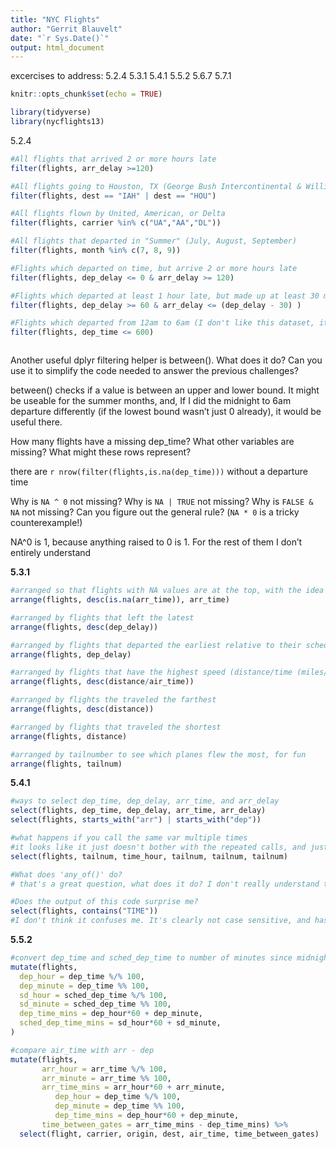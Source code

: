 ```yaml
---
title: "NYC Flights"
author: "Gerrit Blauvelt"
date: "`r Sys.Date()`"
output: html_document
---
```

excercises to address:
5.2.4
5.3.1
5.4.1
5.5.2
5.6.7
5.7.1


```r
knitr::opts_chunk$set(echo = TRUE)
```
```r
library(tidyverse)
library(nycflights13)

```


5.2.4

``` r
#All flights that arrived 2 or more hours late
filter(flights, arr_delay >=120)

#All flights going to Houston, TX (George Bush Intercontinental & William P. Hobby Airports)
filter(flights, dest == "IAH" | dest == "HOU")

#All flights flown by United, American, or Delta
filter(flights, carrier %in% c("UA","AA","DL"))

#All flights that departed in "Summer" (July, August, September)
filter(flights, month %in% c(7, 8, 9))

#Flights which departed on time, but arrive 2 or more hours late
filter(flights, dep_delay <= 0 & arr_delay >= 120)

#Flights which departed at least 1 hour late, but made up at least 30 minutes in the air
filter(flights, dep_delay >= 60 & arr_delay <= (dep_delay - 30) )

#Flights which departed from 12am to 6am (I don't like this dataset, it goes 23:59 -> 24:00 -> 00:01. It should go 23:59 -> 00:00 -> 00:01)
filter(flights, dep_time <= 600)



```



Another useful dplyr filtering helper is between(). What does it do? Can you use it to simplify the code needed to answer the previous challenges?

between() checks if a value is between an upper and lower bound. It might be useable for the summer months, and, If I did the midnight to 6am departure differently (if the lowest bound wasn't just 0 already), it would be useful there.


How many flights have a missing dep_time? What other variables are missing? What might these rows represent?

there are `r nrow(filter(flights,is.na(dep_time)))` without a departure time



Why is `NA ^ 0` not missing? Why is `NA | TRUE` not missing? Why is `FALSE & NA` not missing? Can you figure out the general rule? (`NA * 0` is a tricky counterexample!)

NA^0 is 1, because anything raised to 0 is 1. For the rest of them I don't entirely understand


**5.3.1**

```r
#arranged so that flights with NA values are at the top, with the idea that if a flight is going to have any missing values, it will at the very least have a missing arrival time. It could have everything except a missing arrival time (best case scenario it departed and then turned around). For any other variable, there could be an actual value, but there might still be an NA in arr_time that wouldn't get caught sorting by say tail number. 
arrange(flights, desc(is.na(arr_time)), arr_time)

#arranged by flights that left the latest
arrange(flights, desc(dep_delay))

#arranged by flights that departed the earliest relative to their scheduled time
arrange(flights, dep_delay)

#arranged by flights that have the highest speed (distance/time (miles/minute)), descending order, so that fastest speed is at the top
arrange(flights, desc(distance/air_time))

#arranged by flights the traveled the farthest
arrange(flights, desc(distance))

#arranged by flights that traveled the shortest
arrange(flights, distance)

#arranged by tailnumber to see which planes flew the most, for fun
arrange(flights, tailnum)
```


**5.4.1**
``` r
#ways to select dep_time, dep_delay, arr_time, and arr_delay
select(flights, dep_time, dep_delay, arr_time, arr_delay)
select(flights, starts_with("arr") | starts_with("dep"))

#what happens if you call the same var multiple times
#it looks like it just doesn't bother with the repeated calls, and just displays that first one
select(flights, tailnum, time_hour, tailnum, tailnum, tailnum)

#What does 'any_of()' do?
# that's a great question, what does it do? I don't really understand the whole vector/character vector thing

#Does the output of this code surprise me?
select(flights, contains("TIME"))
#I don't think it confuses me. It's clearly not case sensitive, and has given me a chart of every value for which the variable contains "time".
```


**5.5.2**
```r
#convert dep_time and sched_dep_time to number of minutes since midnight
mutate(flights,
  dep_hour = dep_time %/% 100,
  dep_minute = dep_time %% 100,
  sd_hour = sched_dep_time %/% 100,
  sd_minute = sched_dep_time %% 100,
  dep_time_mins = dep_hour*60 + dep_minute,
  sched_dep_time_mins = sd_hour*60 + sd_minute,
)

#compare air_time with arr - dep
mutate(flights,
       arr_hour = arr_time %/% 100,
       arr_minute = arr_time %% 100,
       arr_time_mins = arr_hour*60 + arr_minute,
          dep_hour = dep_time %/% 100,
          dep_minute = dep_time %% 100,
          dep_time_mins = dep_hour*60 + dep_minute,
       time_between_gates = arr_time_mins - dep_time_mins) %>% 
  select(flight, carrier, origin, dest, air_time, time_between_gates)


```
